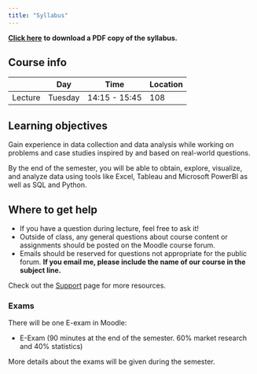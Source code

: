 ```yaml
---
title: "Syllabus"
---
```


::: {.content-visible when-format="html"}
[**Click here**](syllabus.pdf) **to download a PDF copy of the syllabus.**
:::


## Course info

|           | Day       | Time              | Location |
|-----------|-----------|-------------------|----------|
| Lecture   | Tuesday    | 14:15  - 15:45  |  108  |



## Learning objectives

Gain experience in data collection and data analysis while working on problems and case studies inspired by and based on real-world questions. 

By the end of the semester, you will be able to obtain, explore, visualize, and analyze data using tools like Excel, Tableau and Microsoft PowerBI as well as SQL and Python.


## Where to get help

- If you have a question during lecture, feel free to ask it! 
- Outside of class, any general questions about course content or assignments should be posted on the Moodle course forum.
- Emails should be reserved for questions not appropriate for the public forum. **If you email me, please include the name of our course in the subject line.** 

Check out the [Support](course-support.qmd) page for more resources.



### Exams {#sec-exams}

There will be one E-exam in Moodle:


- E-Exam (90 minutes at the end of the semester. 60% market research and 40% statistics)


More details about the exams will be given during the semester.


